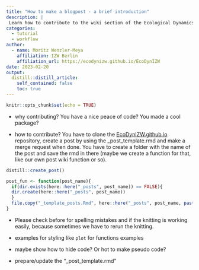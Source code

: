```yaml
---
title: "How to make a blogpost - a brief introduction"
description: |
 Learn how to contribute to the wiki section of the Ecological Dynamics Department webpage. If you think you have an important information, script, package or just a pieace of code that might be intersesting for your colleagues you can create easily a blog post and add this to the wiki section of the webpage.
categories:
  - tutorial
  - workflow
author:
  - name: Moritz Wenzler-Meya
    affiliation: IZW Berlin
    affiliation_url: https://ecodynizw.github.io/EcoDynIZW
date: 2023-02-20
output:
  distill::distill_article:
    self_contained: false
    toc: true
---
```


```r
knitr::opts_chunk$set(echo = TRUE)
```

- why contributing?
  You have a nice peace of code? You made a cool package?

- how to contribute?
  You have to clone the [EcoDynIZW.github.io](x-github-client://openRepo/https://github.com/EcoDynIZW/EcoDynIZW.github.io) repository, create a post by using the _post_template.rmd and make a merge request when done.
  You have to create a folder with the name of the post and save the rmd in there (maybe we create a function for that, like our own post wiki function or so).
  
```r
distill::create_post()

post_fun <- function(post_name){
  if(dir.exists(here::here("_posts", post_name)) == FALSE){
  dir.create(here::here("_posts", post_name))
  }
  file.copy("_template_posts.Rmd", here::here("_posts", post_name, paste0(post_name, ".rmd")))
}

```

  

- Please check before for spelling mistakes and if the knitting is working easily, because sometimes we have to rerun the knitting.

- examples for styling like `plot` for functions examples

- maybe show how to hide code? Or hot to make pseudo code? 

- prepare/update the "_post_template.rmd"


